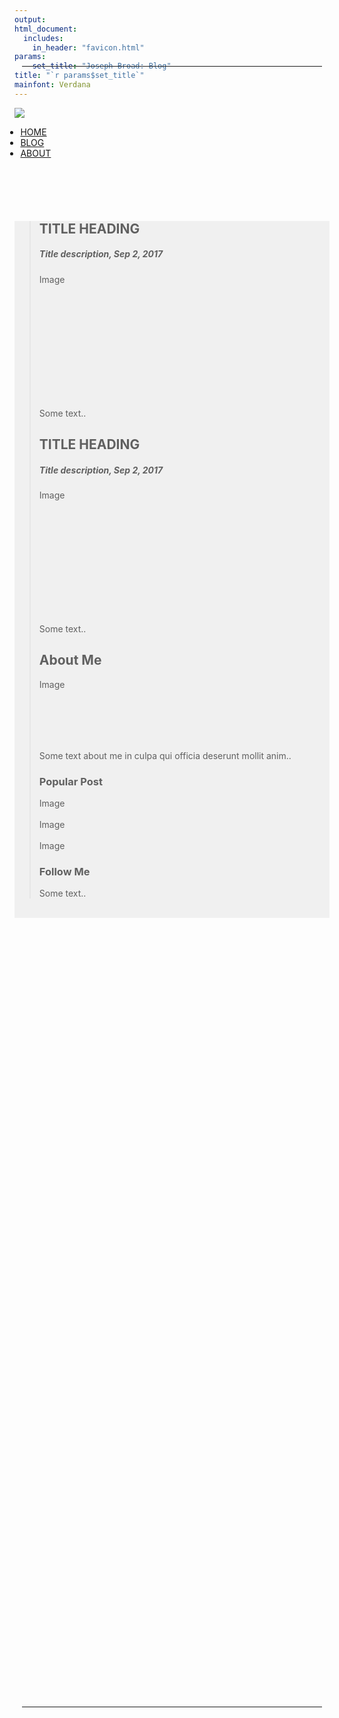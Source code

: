 ```yaml
---
output: 
html_document:
  includes:
    in_header: "favicon.html" 
params: 
    set_title: "Joseph Broad: Blog"
title: "`r params$set_title`"
mainfont: Verdana
---
```

<!-- style -->
<link rel="stylesheet" href="style.css" type="text/css">
<link rel="shortcut icon" href="https://www.dropbox.com/s/8nglbmcubk7bl7y/favicon.png?dl=0">
<link rel="icon" href="https://www.dropbox.com/s/8nglbmcubk7bl7y/favicon.png?dl=0">
<!-- Load an icon library -->
<link rel="stylesheet" href="https://cdnjs.cloudflare.com/ajax/libs/font-awesome/5.10.2/css/all.min.css">
<!-- header -->
<div class="topnav">
<hr style="position: absolute; top: 3vh; margin-top: 40px; left: 25vw; width: 50%; border-color: #A3350D;"></hr>
<div class="landing">
  <a href="index.html"><img class="logo" style="object-fit: cover;" src="images/NSU_logorgb.jpg"></a></div>
<ul style="margin-left: -1.5vw">
  <li><a href="index.html"><h7>HOME</h7></a></li>
  <li><a href="blog.html"><h7 class="active">BLOG</h7></a></li>
  <li><a href="about.html"><h7>ABOUT</h7></a></li>
</ul>
</div>

  <div class="wideboi" style = "margin-top:100px; background:#f0f0f0">>
  <div class="wrapper">
  <div class="leftcolumn">
  <div class="card">
  <h2>TITLE HEADING</h2>
  <h5>Title description, Sep 2, 2017</h5>
  <div class="fakeimg" style="height:200px;">Image</div>
  <p>Some text..</p></div>
  <div class="card">
  <h2>TITLE HEADING</h2>
  <h5>Title description, Sep 2, 2017</h5>
  <div class="fakeimg" style="height:200px;">Image</div>
  <p>Some text..</p></div></div>
  <div class="rightcolumn">
  <div class="card">
  <h2>About Me</h2>
  <div class="fakeimg" style="height:100px;">Image</div>
  <p>Some text about me in culpa qui officia deserunt mollit anim..</p>
  </div>
  <div class="card">
  <h3>Popular Post</h3>
  <div class="fakeimg">Image</div><br>
  <div class="fakeimg">Image</div><br>
  <div class="fakeimg">Image</div>
  </div>
  <div class="card">
  <h3>Follow Me</h3>
  <p>Some text..</p>
  </div>
  </div>
  </div>







<!-- Footer -->
<div class="footer">
<ulb>
  <lib style="padding-left: 15px; padding-right: 15px;">
  <lib><a href="mailto:jbroad@ucdavis.edu"><i class="fas fa-lg fa-envelope"></i></a></lib>
  <lib><a href="https://github.com/jbroad"><i class="fab fa-lg fa-github"></i></a></lib>
  <lib><a href="https://twitter.com/therealjoebroad"><i class="fab fa-lg fa-twitter"></i></a></lib>
  <lib><a href="https://www.linkedin.com/in/joseph-broad-557071a9/"><i class="fab fa-lg fa-linkedin"></i></a></lib>
  </lib>
</ulb>
<hr style="position: absolute; bottom: 30%; left: 25vw; width: 50%; border-color: #C76322;"></hr>
</div>





